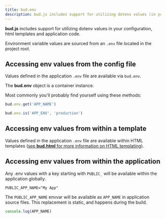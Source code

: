 ```yaml
---
title: bud.env
description: bud.js includes support for utilizing dotenv values (in your config, templates and the client).
---
```


**bud.js** includes support for utilizing dotenv values in your configuration, html templates and application code.

Environment variable values are sourced from an `.env` file located in the project root.

## Accessing env values from the config file

Values defined in the application `.env` file are available via `bud.env`.

The **bud.env** object is a container instance.

Most commonly you'll probably find yourself using these methods:

```js title=bud.config.js
bud.env.get('APP_NAME')
```

```js title=bud.config.js
bud.env.is('APP_ENV', 'production')
```

## Accessing env values from within a template

Values defined in the application `.env` file are available within HTML templates ([see **bud.html** for more information on HTML templating](/docs/bud.html)).

## Accessing env values from within the application

Any .env values with a key starting with `PUBLIC_` will be available within the application globally.

```env title='.env'
PUBLIC_APP_NAME="My App"
```

The `PUBLIC_APP_NAME` envvar will be available as `APP_NAME` in application source files. This replacement is static, and happens during the build.

```js title=bud.config.js
console.log(APP_NAME)
```
